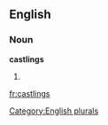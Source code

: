 
==English==

===Noun===
'''castlings'''

# {{plural of|[[castling]]}}

[[Category:English plurals]]

[[fr:castlings]]